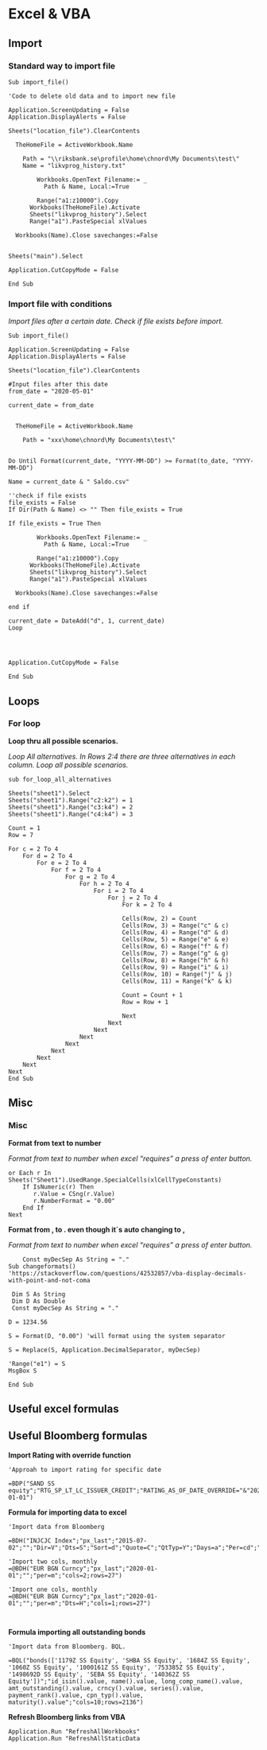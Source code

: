 # Excel & VBA


## Import

### Standard way to import file



  
  
```  
Sub import_file()

'Code to delete old data and to import new file

Application.ScreenUpdating = False
Application.DisplayAlerts = False

Sheets("location_file").ClearContents

  TheHomeFile = ActiveWorkbook.Name

    Path = "\\riksbank.se\profile\home\chnord\My Documents\test\"
    Name = "likvprog_history.txt"

        Workbooks.OpenText Filename:= _
          Path & Name, Local:=True

        Range("a1:z10000").Copy
      Workbooks(TheHomeFile).Activate
      Sheets("likvprog_history").Select
      Range("a1").PasteSpecial xlValues

  Workbooks(Name).Close savechanges:=False


Sheets("main").Select

Application.CutCopyMode = False

End Sub
```  

### Import file with conditions

*Import files after a certain date. Check if file exists before import.*

   

```  
Sub import_file()

Application.ScreenUpdating = False
Application.DisplayAlerts = False

Sheets("location_file").ClearContents

#Input files after this date
from_date = "2020-05-01"

current_date = from_date


  TheHomeFile = ActiveWorkbook.Name

    Path = "xxx\home\chnord\My Documents\test\"


Do Until Format(current_date, "YYYY-MM-DD") >= Format(to_date, "YYYY-MM-DD")

Name = current_date & " Saldo.csv"

''check if file exists
file_exists = False
If Dir(Path & Name) <> "" Then file_exists = True

If file_exists = True Then

        Workbooks.OpenText Filename:= _
          Path & Name, Local:=True

        Range("a1:z10000").Copy
      Workbooks(TheHomeFile).Activate
      Sheets("likvprog_history").Select
      Range("a1").PasteSpecial xlValues

  Workbooks(Name).Close savechanges:=False

end if

current_date = DateAdd("d", 1, current_date)
Loop




Application.CutCopyMode = False

End Sub
```  


## Loops

### For loop
**Loop thru all possible scenarios.**
  
*Loop All alternatives. In Rows 2:4 there are three alternatives in each column. Loop all possible scenarios.*


```  
sub for_loop_all_alternatives

Sheets("sheet1").Select
Sheets("sheet1").Range("c2:k2") = 1
Sheets("sheet1").Range("c3:k4") = 2
Sheets("sheet1").Range("c4:k4") = 3

Count = 1
Row = 7

For c = 2 To 4
    For d = 2 To 4
        For e = 2 To 4
            For f = 2 To 4
                For g = 2 To 4
                    For h = 2 To 4
                        For i = 2 To 4
                            For j = 2 To 4
                                For k = 2 To 4

                                Cells(Row, 2) = Count
                                Cells(Row, 3) = Range("c" & c)
                                Cells(Row, 4) = Range("d" & d)
                                Cells(Row, 5) = Range("e" & e)
                                Cells(Row, 6) = Range("f" & f)
                                Cells(Row, 7) = Range("g" & g)
                                Cells(Row, 8) = Range("h" & h)
                                Cells(Row, 9) = Range("i" & i)
                                Cells(Row, 10) = Range("j" & j)
                                Cells(Row, 11) = Range("k" & k)

                                Count = Count + 1
                                Row = Row + 1

                                Next
                            Next
                        Next
                    Next
                Next
            Next
        Next
    Next
Next
End Sub
```  
  


## Misc


### Misc

 **Format from text to number**
  
*Format from text to number when excel "requires" a press of enter button.*

``` 
or Each r In Sheets("Sheet1").UsedRange.SpecialCells(xlCellTypeConstants)
    If IsNumeric(r) Then
       r.Value = CSng(r.Value)
       r.NumberFormat = "0.00"
    End If
Next
```

 **Format from , to . even though it´s auto changing to ,**
  
*Format from text to number when excel "requires" a press of enter button.*

``` 
    Const myDecSep As String = "."
Sub changeformats()
'https://stackoverflow.com/questions/42532857/vba-display-decimals-with-point-and-not-coma

 Dim S As String
 Dim D As Double
 Const myDecSep As String = "."

D = 1234.56

S = Format(D, "0.00") 'will format using the system separator

S = Replace(S, Application.DecimalSeparator, myDecSep)

'Range("e1") = S
MsgBox S

End Sub
```



## Useful excel formulas 



## Useful Bloomberg formulas

**Import Rating with override function**

``` 
'Approah to import rating for specific date

=BDP("SAND SS equity";"RTG_SP_LT_LC_ISSUER_CREDIT";"RATING_AS_OF_DATE_OVERRIDE="&"2020-01-01")
```

**Formula for importing data to excel**

``` 
'Import data from Bloomberg

=BDH("INJCJC Index";"px_last";"2015-07-02";"";"Dir=V";"Dts=S";"Sort=d";"Quote=C";"QtTyp=Y";"Days=a";"Per=cd";"DtFmt=D";"Fill=P";"UseDPDF=Y";"cols=2;rows=1826")

'Import two cols, monthly
=@BDH("EUR BGN Curncy";"px_last";"2020-01-01";"";"per=m";"cols=2;rows=27")

'Import one cols, monthly
=@BDH("EUR BGN Curncy";"px_last";"2020-01-01";"";"per=m";"Dts=H";"cols=1;rows=27")



```

**Formula importing all outstanding bonds**

``` 
'Import data from Bloomberg. BQL.

=BQL("bonds(['1179Z SS Equity', 'SHBA SS Equity', '1684Z SS Equity', '1060Z SS Equity', '1000161Z SS Equity', '753385Z SS Equity', '1498692D SS Equity', 'SEBA SS Equity', '140362Z SS Equity'])";"id_isin().value, name().value, long_comp_name().value, amt_outstanding().value, crncy().value, series().value, payment_rank().value, cpn_typ().value, maturity().value";"cols=10;rows=2136")

```


**Refresh Bloomberg links from VBA**

``` 
Application.Run "RefreshAllWorkbooks"
Application.Run "RefreshAllStaticData

```

